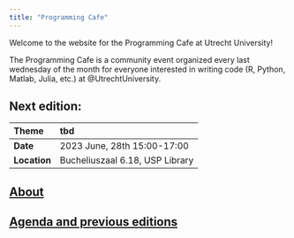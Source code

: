 ```yaml
---
title: "Programming Cafe"
---
```


Welcome to the website for the Programming Cafe at Utrecht University!

The Programming Cafe is a community event organized every last wednesday of the month for everyone interested in writing code (R, Python, Matlab, Julia, etc.) at @UtrechtUniversity.

## Next edition:

| Theme | tbd | 
| :--- | :--- | 
| __Date__ | 2023 June, 28th 15:00-17:00 | 
| __Location__ | Bucheliuszaal 6.18, USP Library |


## [About](about.qmd)

## [Agenda and previous editions](agenda.qmd)
